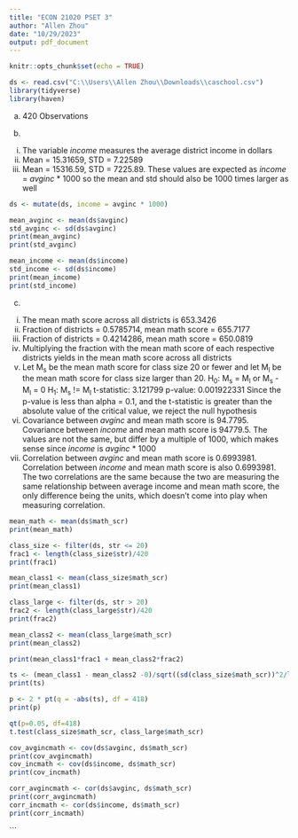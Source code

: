 ```yaml
---
title: "ECON 21020 PSET 3"
author: "Allen Zhou"
date: "10/29/2023"
output: pdf_document
---
```


```r
knitr::opts_chunk$set(echo = TRUE)
```

```r
ds <- read.csv("C:\\Users\\Allen Zhou\\Downloads\\caschool.csv")
library(tidyverse)
library(haven)

```
(a) 420 Observations

(b)
  i. The variable *income* measures the average district income in dollars
  ii. Mean = 15.31659, STD = 7.22589
  iii. Mean = 15316.59, STD = 7225.89. These values are expected as *income* = *avginc* * 1000 so the mean and std should also be 1000 times larger as well
```r
ds <- mutate(ds, income = avginc * 1000)

mean_avginc <- mean(ds$avginc)
std_avginc <- sd(ds$avginc)
print(mean_avginc)
print(std_avginc)

mean_income <- mean(ds$income)
std_income <- sd(ds$income)
print(mean_income)
print(std_income)
```

(c)
  i. The mean math score across all districts is
     653.3426
  ii. Fraction of districts = 0.5785714, mean math
      score = 655.7177
  iii. Fraction of districts = 0.4214286, mean math
       score = 650.0819
  iv. Multiplying the fraction with the mean math
      score of each respective districts yields in
      the mean math score across all districts
  v. Let M~s~ be the mean math score for class size
     20 or fewer and let M~l~ be the mean math score 
     for class size larger than 20.
     H~0~: M~s~ = M~l~ or M~s~ - M~l~ = 0
     H~1~: M~s~ != M~l~
     t-statistic: 3.121799
     p-value: 0.001922331
     Since the p-value is less than alpha = 0.1, and
     the t-statistic is greater than the absolute
     value of the critical value, we reject the
     null hypothesis
  vi. Covariance between *avginc* and mean math score
      is 94.7795. Covariance between *income* and
      mean math score is 94779.5. The values are not       the same, but differ by a multiple of 1000,          which makes sense since *income* is *avginc* *
      1000
  vii. Correlation between *avginc* and mean math           score is 0.6993981. Correlation between              *income* and mean math score is also 
       0.6993981. The two correlations are the same         because the two are measuring the same               relationship between average income and mean         math score, the only difference being the            units, which doesn't come into play when             measuring correlation.
```r
mean_math <- mean(ds$math_scr)
print(mean_math)

class_size <- filter(ds, str <= 20)
frac1 <- length(class_size$str)/420
print(frac1)

mean_class1 <- mean(class_size$math_scr)
print(mean_class1)

class_large <- filter(ds, str > 20)
frac2 <- length(class_large$str)/420
print(frac2)

mean_class2 <- mean(class_large$math_scr)
print(mean_class2)

print(mean_class1*frac1 + mean_class2*frac2)

ts <- (mean_class1 - mean_class2 -0)/sqrt((sd(class_size$math_scr))^2/length(class_size$math_scr)+(sd(class_large$math_scr))^2/length(class_large$math_scr))
print(ts)

p <- 2 * pt(q = -abs(ts), df = 418)
print(p)

qt(p=0.05, df=418)
t.test(class_size$math_scr, class_large$math_scr)

cov_avgincmath <- cov(ds$avginc, ds$math_scr)
print(cov_avgincmath)
cov_incmath <- cov(ds$income, ds$math_scr)
print(cov_incmath)

corr_avgincmath <- cor(ds$avginc, ds$math_scr)
print(corr_avgincmath)
corr_incmath <- cor(ds$income, ds$math_scr)
print(corr_incmath)
```

```

